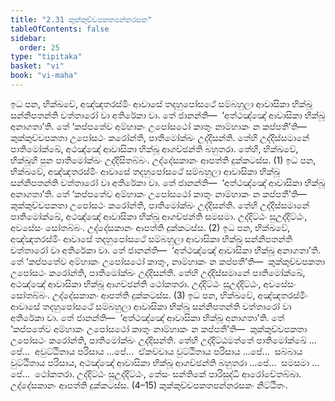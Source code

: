 ```yaml
---
title: "2.31 කුක්කුච්චපකතපන්නරසක"
tableOfContents: false
sidebar:
  order: 25
type: "tipitaka"
basket: "vi"
book: "vi-maha"
---
```



<DynamicBreadcrumb />

<Division number="175" book="vi-maha">

<Paragraph number="753" book="vi-maha">
ඉධ පන, භික්ඛවේ, අඤ්ඤතරස්මිං ආවාසේ තදහුපෝසථේ සම්බහුලා ආවාසිකා භික්ඛූ සන්නිපතන්ති චත්තාරෝ වා අතිරේකා වා. තේ ජානන්ති—  ‘අත්ථඤ්ඤේ ආවාසිකා භික්ඛූ අනාගතා’ති. තේ ‘කප්පතේව අම්හාකං උපෝසථෝ කාතුං නාම්හාකං න කප්පතී’ති—  කුක්කුච්චපකතා උපෝසථං කරෝන්ති, පාතිමෝක්ඛං උද්දිසන්ති. තේහි උද්දිස්සමානේ පාතිමෝක්ඛේ, අථඤ්ඤේ ආවාසිකා භික්ඛූ ආගච්ඡන්ති බහුතරා. තේහි, භික්ඛවේ, භික්ඛූහි පුන පාතිමෝක්ඛං උද්දිසිතබ්බං. උද්දේසකානං ආපත්ති දුක්කටස්ස. (1)
</Paragraph>

<Paragraph number="754" book="vi-maha">
ඉධ පන, භික්ඛවේ, අඤ්ඤතරස්මිං ආවාසේ තදහුපෝසථේ සම්බහුලා ආවාසිකා භික්ඛූ සන්නිපතන්ති චත්තාරෝ වා අතිරේකා වා. තේ ජානන්ති—  ‘අත්ථඤ්ඤේ ආවාසිකා භික්ඛූ අනාගතා’ති. තේ ‘කප්පතේව අම්හාකං උපෝසථෝ කාතුං නාම්හාකං න කප්පතී’ති—  කුක්කුච්චපකතා උපෝසථං කරෝන්ති, පාතිමෝක්ඛං උද්දිසන්ති. තේහි උද්දිස්සමානේ පාතිමෝක්ඛේ, අථඤ්ඤේ ආවාසිකා භික්ඛූ ආගච්ඡන්ති සමසමා. උද්දිට්ඨං සුඋද්දිට්ඨං, අවසේසං සෝතබ්බං. උද්දේසකානං ආපත්ති දුක්කටස්ස. (2)
</Paragraph>

<Paragraph number="755" book="vi-maha">
ඉධ පන, භික්ඛවේ, අඤ්ඤතරස්මිං ආවාසේ තදහුපෝසථේ සම්බහුලා ආවාසිකා භික්ඛූ සන්නිපතන්ති චත්තාරෝ වා අතිරේකා වා. තේ ජානන්ති—  ‘අත්ථඤ්ඤේ ආවාසිකා භික්ඛූ අනාගතා’ති. තේ ‘කප්පතේව අම්හාකං උපෝසථෝ කාතුං, නාම්හාකං න කප්පතී’ති—  කුක්කුච්චපකතා උපෝසථං කරෝන්ති, පාතිමෝක්ඛං උද්දිසන්ති. තේහි උද්දිස්සමානේ පාතිමෝක්ඛේ, අථඤ්ඤේ ආවාසිකා භික්ඛූ ආගච්ඡන්ති ථෝකතරා. උද්දිට්ඨං සුඋද්දිට්ඨං, අවසේසං සෝතබ්බං. උද්දේසකානං ආපත්ති දුක්කටස්ස. (3)
</Paragraph>

<Paragraph number="756" book="vi-maha">
ඉධ පන, භික්ඛවේ, අඤ්ඤතරස්මිං ආවාසේ තදහුපෝසථේ සම්බහුලා ආවාසිකා භික්ඛූ සන්නිපතන්ති චත්තාරෝ වා අතිරේකා වා. තේ ජානන්ති—  ‘අත්ථඤ්ඤේ ආවාසිකා භික්ඛූ අනාගතා’ති. තේ ‘කප්පතේව අම්හාකං උපෝසථෝ කාතුං නාම්හාකං න කප්පතී’ති—  කුක්කුච්චපකතා උපෝසථං කරෝන්ති, පාතිමෝක්ඛං උද්දිසන්ති. තේහි උද්දිට්ඨමත්තේ පාතිමෝක්ඛේ …පේ…  අවුට්ඨිතාය පරිසාය …පේ…  ඒකච්චාය වුට්ඨිතාය පරිසාය …පේ…  සබ්බාය වුට්ඨිතාය පරිසාය, අථඤ්ඤේ ආවාසිකා භික්ඛූ ආගච්ඡන්ති බහුතරා …පේ…  සමසමා …පේ…  ථෝකතරා. උද්දිට්ඨං සුඋද්දිට්ඨං, තේසං සන්තිකේ පාරිසුද්ධි ආරෝචේතබ්බා. උද්දේසකානං ආපත්ති දුක්කටස්ස. (4–15)

</Paragraph>
</Division>

<Paragraph number="757" type="center" book="vi-maha">
කුක්කුච්චපකතපන්නරසකං නිට්ඨිතං.
</Paragraph>
